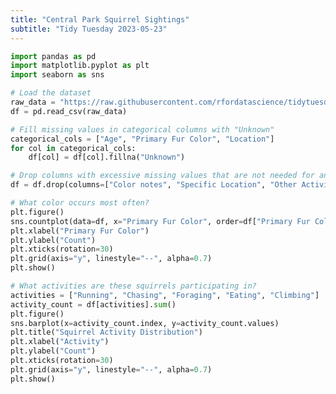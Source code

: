 ```yaml
---
title: "Central Park Squirrel Sightings"
subtitle: "Tidy Tuesday 2023-05-23"
---
```


```python
import pandas as pd
import matplotlib.pyplot as plt
import seaborn as sns

# Load the dataset
raw_data = "https://raw.githubusercontent.com/rfordatascience/tidytuesday/refs/heads/main/data/2023/2023-05-23/squirrel_data.csv"
df = pd.read_csv(raw_data)
```

```python
# Fill missing values in categorical columns with "Unknown"
categorical_cols = ["Age", "Primary Fur Color", "Location"]
for col in categorical_cols:
    df[col] = df[col].fillna("Unknown")

# Drop columns with excessive missing values that are not needed for analysis
df = df.drop(columns=["Color notes", "Specific Location", "Other Activities", "Other Interactions"])
```

```python
# What color occurs most often?
plt.figure()
sns.countplot(data=df, x="Primary Fur Color", order=df["Primary Fur Color"].value_counts().index)
plt.xlabel("Primary Fur Color")
plt.ylabel("Count")
plt.xticks(rotation=30)
plt.grid(axis="y", linestyle="--", alpha=0.7)
plt.show()
```

```python
# What activities are these squirrels participating in?
activities = ["Running", "Chasing", "Foraging", "Eating", "Climbing"]
activity_count = df[activities].sum()
plt.figure()
sns.barplot(x=activity_count.index, y=activity_count.values)
plt.title("Squirrel Activity Distribution")
plt.xlabel("Activity")
plt.ylabel("Count")
plt.xticks(rotation=30)
plt.grid(axis="y", linestyle="--", alpha=0.7)
plt.show()
```
